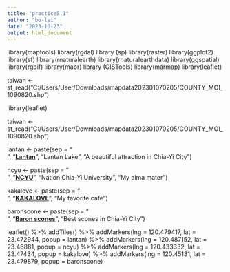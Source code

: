 ```yaml
---
title: "practice5.1"
author: "bo-lei"
date: "2023-10-23"
output: html_document
---
```



library(maptools)
library(rgdal)
library (sp)
library(raster)
library(ggplot2)
library(sf)
library(rnaturalearth)
library(rnaturalearthdata)
library(ggspatial)
library(rgbif)
library(mapr)
library (GISTools) 
library(marmap)
library(leaflet)

  taiwan <- st_read("C:/Users/User/Downloads/mapdata202301070205/COUNTY_MOI_1090820.shp")

library(leaflet)

taiwan <- st_read("C:/Users/User/Downloads/mapdata202301070205/COUNTY_MOI_1090820.shp")

lantan <- paste(sep = "<br/>",
  "<b><a href='https://www.chiayi.gov.tw/News_Content.aspx?n=512&s=216150'>Lantan</a></b>",
  "Lantan Lake",
  "A beautiful attraction in Chia-Yi City")

ncyu <- paste(sep = "<br/>",
  "<b><a href='https://www.ncyu.edu.tw/'>NCYU</a></b>",
  "Nation Chia-Yi University",
  "My alma mater")

kakalove <- paste(sep = "<br/>",
  "<b><a href='https://www.kakalovecafe.com.tw/'>KAKALOVE</a></b>",
  "My favorite cafe")

baronscone <- paste(sep = "<br/>",
  "<b><a href='https://www.kakalovecafe.com.tw/'>Baron scones</a></b>",
  "Best scones in Chia-Yi City")

leaflet() %>%
  addTiles() %>%
  addMarkers(lng = 120.479417, lat = 23.472944, popup = lantan) %>%
  addMarkers(lng = 120.487152, lat = 23.46881, popup = ncyu) %>%
  addMarkers(lng = 120.433332, lat = 23.47434, popup = kakalove) %>%
  addMarkers(lng = 120.45131, lat = 23.479879, popup = baronscone)
